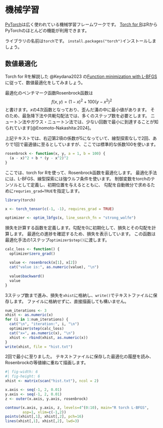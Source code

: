 # 機械学習

[PyTorch](https://pytorch.org/)は広く使われている機械学習フレームワークです。
[Torch for R](https://torch.mlverse.org/)はRからPyTorchのほとんどの機能が利用できます。

ライブラリの名前は`torch`です。
`install.packages("torch")`インストールしましょう。

## 数値最適化

Torch for Rを解説した @Keydana2023 の[Function minimization with L-BFGS](https://skeydan.github.io/Deep-Learning-and-Scientific-Computing-with-R-torch/optim_2.html)に従って、数値最適化をしてみましょう。

最適化のベンチマーク函数Rosenbrock函数は
$$
f(x, y) = (1-x)^2 + 100(y-x^2)^2
$$
と書けます。$x$の4次函数となっており、歪んだ溝の中に最小値があります。
そのため、最急降下法や共軛勾配法では、多くのステップ数を必要とします。
ニュートン法やガウス・ニュートン法では、少ない回数で最小に到達することが知られています[@Enomoto-Nakashita:2024]。

上記テキストでは、右辺第2項の係数が5になっていて、線型探索なしで2回、ありで1回で最適値に至るとしていますが、ここでは標準的な係数100を使います。

```r
rosenbrock <- function(x, y, a = 1, b = 100) {
  (a - x)^2 + b * (y - x^2)^2
}
```

ここでは、torch for Rを使って、Rosenbrock函数を最適化します。
最適化手法には、L-BFGS、線型探索には強ウルフ条件を使います。
制御変数をtorchのテンソルとして定義し、初期位置を与えるとともに、
勾配を自動微分で求めるために`requries_grad=TRUE`を指定します。

```r
library(torch)

x <- torch_tensor(c(-1, -1), requires_grad = TRUE)

optimizer <- optim_lbfgs(x, line_search_fn = "strong_wolfe")
```

損失を計算する函数を定義します。勾配を0に初期化して、損失とその勾配を計算します。
最適化の進捗を確認するため、損失を表示しています。
この函数は最適化手法の1ステップ`optimizer$step()`に渡します。
```r
calc_loss <- function() {
  optimizer$zero_grad()
  
  value <- rosenbrock(x[1], x[2])
  cat("value is:", as.numeric(value), "\n")
  
  value$backward()
  value
}
```

3ステップ数まで進み、損失を`xhist`に格納し、`write()`でテキストファイルに保存します。
ファイルに格納せずに、直接描画しても構いません。

```r
num_iterations <- 3
xhist <- as.numeric(x)
for (i in 1:num_iterations) {
  cat("\n", "iteration:", i, "\n")
  optimizer$step(calc_loss)
  cat("x=", as.numeric(x), "\n")
  xhist <- rbind(xhist, as.numeric(x))
}
write(xhist, file = "hist.txt")
```

2回で最小に至りました。
テキストファイルに保存した最適化の履歴を読み、Rosenbrockの等値線に重ねて描画します。

```r
#| fig-width: 6
#| fig-height: 6
xhist <- matrix(scan("hist.txt"), ncol = 2)

x.axis <- seq(-1, 2, 0.01)
y.axis <- seq(-1, 2, 0.01)
z <- outer(x.axis, y.axis, rosenbrock)

contour(x.axis, y.axis, z, levels=4^(0:10), main="R torch L-BFGS",
        asp=1, xlim=c(-1,2))
points(xhist[,1], xhist[,2], pch=16)
lines(xhist[,1], xhist[,2], lwd=3)
```